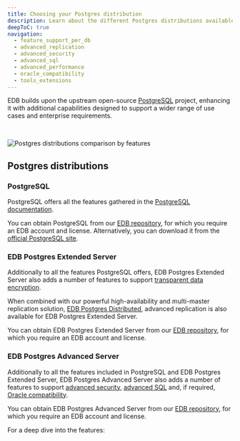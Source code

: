 ```yaml
---
title: Choosing your Postgres distribution
description: Learn about the different Postgres distributions available to you.
deepToC: true
navigation: 
  - feature_support_per_db
  - advanced_replication
  - advanced_security
  - advanced_sql
  - advanced_performance
  - oracle_compatibility
  - tools_extensions
---
```


EDB builds upon the upstream open-source [PostgreSQL](https://www.postgresql.org/) project, enhancing it with additional capabilities designed to support a wider range of use cases and enterprise requirements.

<br/>

![Postgres distributions comparison by features](/edb-postgres-ai/databases/images/postgres_distros_transparent_500w.svg)


## Postgres distributions

### PostgreSQL

PostgreSQL offers all the features gathered in the [PostgreSQL documentation](https://www.postgresql.org/docs/current/).

You can obtain PostgreSQL from our [EDB repository](https://www.enterprisedb.com/software-downloads-postgres), for which you require an EDB account and license. Alternatively, you can download it from the [official PostgreSQL site](https://www.postgresql.org/download/).

### EDB Postgres Extended Server 

Additionally to all the features PostgreSQL offers, EDB Postgres Extended Server also adds a number of features to support [transparent data encryption](/tde/latest).

When combined with our powerful high-availability and multi-master replication solution, [EDB Postgres Distributed](/pgd/latest), advanced replication is also available for EDB Postgres Extended Server.

You can obtain EDB Postgres Extended Server from our [EDB repository](https://www.enterprisedb.com/software-downloads-postgres), for which you require an EDB account and license.

### EDB Postgres Advanced Server 

Additionally to all the features included in PostgreSQL and EDB Postgres Extended Server, EDB Postgres Advanced Server also adds a number of features to support [advanced security](/epas/latest/epas_security_guide), [advanced SQL](/epas/latest/application_programming/15_enhanced_sql_and_other_misc_features/) and, if required, [Oracle compatibility](/epas/latest/tools_utilities_and_components).

You can obtain EDB Postgres Advanced Server from our [EDB repository](https://www.enterprisedb.com/software-downloads-postgres), for which you require an EDB account and license.

For a deep dive into the features: